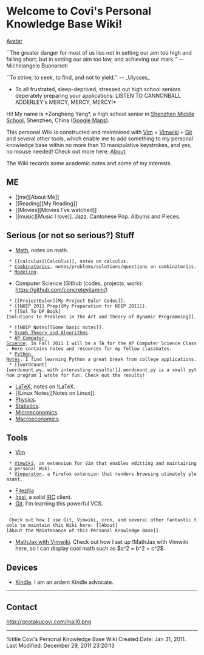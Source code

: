 = Welcome to Covi's Personal Knowledge Base Wiki! =

[[http://geotakucovi.com/avatar.jpg|Avatar]]

``The greater danger for most of us lies not in setting our aim too high and falling short; but in setting our aim too low, and achieving our mark.'' -- Michelangelo Buonarroti

``To strive, to seek, to find, and not to yield.'' -- _Ulysses_

{{{----------------------------}}}

*To all frustrated, sleep-deprived, stressed out high school seniors deperately preparing your applications: LISTEN TO CANNONBALL ADDERLEY's MERCY, MERCY, MERCY!*

{{{----------------------------}}}

Hi! My name is *Zongheng Yang*, a high school senior in [http://www.shenzhong.net Shenzhen Middle School], Shenzhen, China ([http://maps.google.com/maps?q=shenzhen,+china&hl=en&client=firefox-a&gl=us&z=10&vpsrc=0 Google Maps]). 

This personal Wiki is constructed and maintained with [http://www.vim.org/ Vim] + [http://code.google.com/p/vimwiki/ Vimwiki] + [http://git-scm.com Git] and several other tools, which enable me to add something to my personal knowledge base within no more than 10 manipulative keystrokes, and yes, no mouse needed! Check out more here: [[About]].

The Wiki records some academic notes and some of my interests.

== ME ==
* [[me][About Me]]
* [[Reading][My Reading]]
* [[Movies][Movies I've watched]]
* [[music][Music I love]]. Jazz. Cantonese Pop. Albums and Pieces.
<!-- [[Pastebin][My Pastebin for Random Stuff]] (Only for personal use; not much value here.) -->
  
== Serious (or not so serious?) Stuff ==
* [[Math]], notes on math.
  * [[calculus][Calculus]], notes on calculus.
  * [[Combinatorics]], notes/problems/solutions/questions on combinatorics.
  * [[Modeling]].
* Computer Science (Github (codes, projects, work): https://github.com/concretevitamin/)
  * [[ProjectEuler][My Project Euler Codes]].
  * [[NOIP 2011 Prep][My Preparation for NOIP 2011]].
  * [[Sol To DP Book][Solutions to Problems in The Art and Theory of Dynamic Programming]]. 
  * [[NOIP Notes][Some basic notes]]. 
  * [[Graph Theory and Algorithms]].
  * [[AP Computer Science]]; In Fall 2011 I will be a TA for the AP Computer Science Class. Here contains notes and resources for my fellow classmates.
  * [[Python Notes]]. I find learning Python a great break from college applications.
  * [[wordcount][wordcount.py, with interesting results!]] wordcount.py is a small python program I wrote for fun. Check out the results!
* [[LaTeX]], notes on !LaTeX.
* [[Linux Notes][Notes on Linux]].
* [[Physics]].
* [[Statistics]].
* [[Microeconomics]].
* [[Macroeconomics]].

== Tools ==
* [[Vim]]
  * [[Vimwiki]], an extension for Vim that enables editting and maintaining a personal Wiki.
  * [[Vimperator]], a Firefox extension that renders browsing utimately pleasant.
* [[Filezilla]]
* [[Irssi]], a solid [http://en.wikipedia.org/wiki/Internet_Relay_Chat IRC] client.
* [[Git]]. I'm learning this powerful VCS. 
  - Check out how I use Git, Vimwiki, cron, and several other fantastic tools to maintain this Wiki here: [[About][About the Maintenance of this Personal Knowledge Base]].
* [[MathJax with Vimwiki]]. Check out how I set up !MathJax with Vimwiki here, so I can display cool math such as $a^2 = b^2 + c^2$.

== Devices ==
* [[Kindle]]. I am an ardent Kindle advocate.
--------
== Contact ==
http://geotakucovi.com/mail0.png

--------
%title Covi's Personal Knowledge Base Wiki
Created Date: Jan 31, 2011.<br />
<!-- Put cursor on "F" and press <F5> to renew the datestamp. -->
Last Modified: December 29, 2011 23:20:13 
